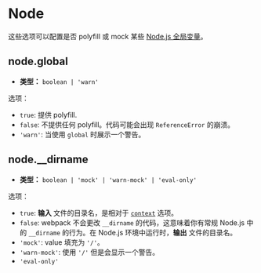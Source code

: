 
<WebpackLicense from="https://webpack.docschina.org/configuration/node/" />

# Node

这些选项可以配置是否 polyfill 或 mock 某些 [Node.js 全局变量](https://nodejs.org/docs/latest/api/globals.html)。

## node.global

- **类型：** `boolean | 'warn'`

选项：

- `true`: 提供 polyfill.
- `false`: 不提供任何 polyfill。代码可能会出现 `ReferenceError` 的崩溃。
- `'warn'`: 当使用 `global` 时展示一个警告。

## node.\_\_dirname

- **类型：** `boolean | 'mock' | 'warn-mock' | 'eval-only'`

选项：

- `true`: **输入** 文件的目录名，是相对于 [`context`](/config/context) 选项。
- `false`: webpack 不会更改 `__dirname` 的代码，这意味着你有常规 Node.js 中的 `__dirname` 的行为。在 Node.js 环境中运行时，**输出** 文件的目录名。
- `'mock'`: value 填充为 `'/'`。
- `'warn-mock'`: 使用 `'/'` 但是会显示一个警告。
- `'eval-only'`
